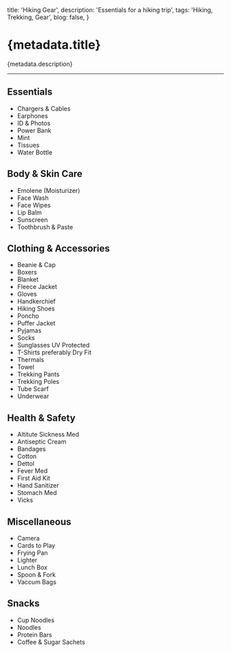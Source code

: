 
  title: 'Hiking Gear',
  description: 'Essentials for a hiking trip',
  tags: 'Hiking, Trekking, Gear',
  blog: false,
}

# {metadata.title}

{metadata.description}

---

## Essentials

- Chargers & Cables
- Earphones
- ID & Photos
- Power Bank
- Mint
- Tissues
- Water Bottle

## Body & Skin Care

- Emolene (Moisturizer)
- Face Wash
- Face Wipes
- Lip Balm
- Sunscreen
- Toothbrush & Paste

## Clothing & Accessories

- Beanie & Cap
- Boxers
- Blanket
- Fleece Jacket
- Gloves
- Handkerchief
- Hiking Shoes
- Poncho
- Puffer Jacket
- Pyjamas
- Socks
- Sunglasses UV Protected
- T-Shirts preferably Dry Fit
- Thermals
- Towel
- Trekking Pants
- Trekking Poles
- Tube Scarf
- Underwear

## Health & Safety

- Altitute Sickness Med
- Antiseptic Cream
- Bandages
- Cotton
- Dettol
- Fever Med
- First Aid Kit
- Hand Sanitizer
- Stomach Med
- Vicks

## Miscellaneous

- Camera
- Cards to Play
- Frying Pan
- Lighter
- Lunch Box
- Spoon & Fork
- Vaccum Bags

## Snacks

- Cup Noodles
- Noodles
- Protein Bars
- Coffee & Sugar Sachets
